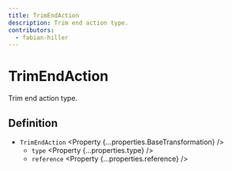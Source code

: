 ```yaml
---
title: TrimEndAction
description: Trim end action type.
contributors:
  - fabian-hiller
---
```



# TrimEndAction

Trim end action type.

## Definition

- `TrimEndAction` <Property {...properties.BaseTransformation} />
  - `type` <Property {...properties.type} />
  - `reference` <Property {...properties.reference} />
